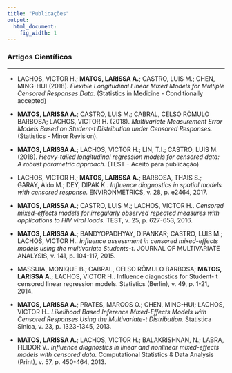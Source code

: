 ```yaml
---
title: "Publicações"
output:
  html_document:
    fig_width: 1
---
```


### Artigos Científicos

----

- LACHOS, VICTOR H.; **MATOS, LARISSA A.**; CASTRO, LUIS M.; CHEN, MING-HUI (2018). *Flexible Longitudinal Linear Mixed Models for Multiple Censored Responses Data.* (Statistics in Medicine - Conditionally accepted) \medskip
</br>

- **MATOS, LARISSA A.**; CASTRO, LUIS M.; CABRAL, CELSO RÔMULO BARBOSA; LACHOS, VICTOR H. (2018). *Multivariate Measurement Error Models Based on Student-t Distribution under Censored Responses.* (Statistics - Minor Revision).\medskip
</br>

- **MATOS, LARISSA A.**; LACHOS, VICTOR H.; LIN, T.I.; CASTRO, LUIS M. (2018). *Heavy-tailed longitudinal regression models for censored data: A robust parametric approach.* (TEST - Aceito para publicação)\medskip
</br>

- LACHOS, VICTOR H.; **MATOS, LARISSA A.**; BARBOSA, THAIS S.; GARAY, Aldo M.; DEY, DIPAK K.. *Influence diagnostics in spatial models with censored response.* ENVIRONMETRICS, v. 28, p. e2464, 2017.
</br>

- **MATOS, LARISSA A.**; CASTRO, LUIS M.; LACHOS, VICTOR H.. *Censored mixed-effects models for irregularly observed repeated measures with applications to HIV viral loads.* TEST, v. 25, p. 627-653, 2016.
</br>

- **MATOS, LARISSA A.**; BANDYOPADHYAY, DIPANKAR; CASTRO, LUIS M.; LACHOS, VICTOR H.. *Influence assessment in censored mixed-effects models using the multivariate Students-t.* JOURNAL OF MULTIVARIATE ANALYSIS, v. 141, p. 104-117, 2015.
</br>

- MASSUIA, MONIQUE B.; CABRAL, CELSO RÔMULO BARBOSA; **MATOS, LARISSA A.**; LACHOS, VICTOR H.. Influence diagnostics for Student- t censored linear regression models. Statistics (Berlin), v. 49, p. 1-21, 2014.
</br>

- **MATOS, LARISSA A.**; PRATES, MARCOS O.; CHEN, MING-HUI; LACHOS, VICTOR H.. *Likelihood Based Inference Mixed-Effects Models with Censored Responses Using the Multivariate-t Distribution.* Statistica Sinica, v. 23, p. 1323-1345, 2013.
</br>

- **MATOS, LARISSA A.**; LACHOS, VICTOR H.; BALAKRISHNAN, N.; LABRA, FILIDOR V.. *Influence diagnostics in linear and nonlinear mixed-effects models with censored data.* Computational Statistics & Data Analysis (Print), v. 57, p. 450-464, 2013. 
</br>


